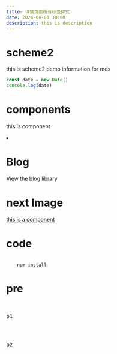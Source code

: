 ```yaml
---
title: 详情页面所有标签样式
date: 2024-06-01 18:00
description: this is description
---
```


# scheme2

this is scheme2 demo information for mdx

```js
const date = new Date()
console.log(date)
```

# components
this is component

<li>
    <h1>Blog</h1>
    <span className="sr-only">View the blog library</span>
</li>

# next Image

<a href="/blog">
    this is a component
</a>

# code

<code>
    npm install
</code>

# pre
<pre>
    <p>p1</p>
    <p>p2</p>
</pre>

